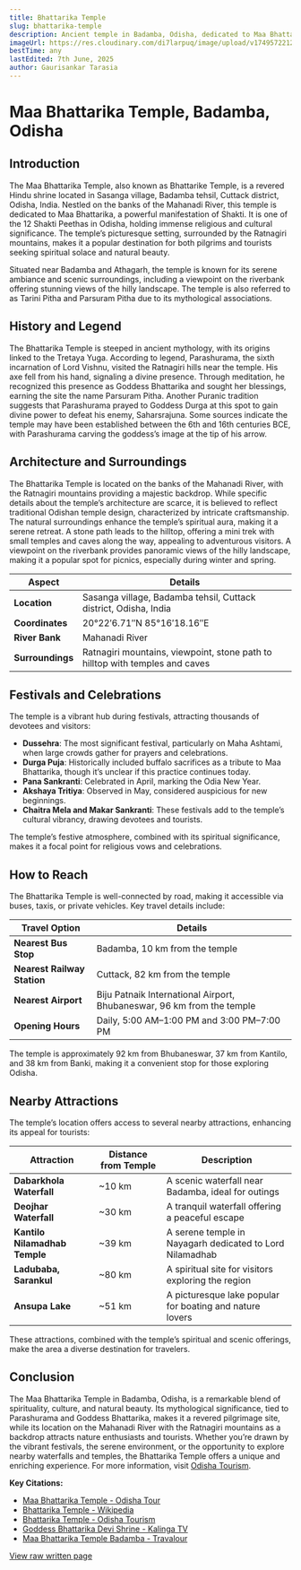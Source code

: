 ```yaml
---
title: Bhattarika Temple
slug: bhattarika-temple
description: Ancient temple in Badamba, Odisha, dedicated to Maa Bhattarika.
imageUrl: https://res.cloudinary.com/di7larpuq/image/upload/v1749572212/bhattarika-temple_edu647.webp
bestTime: any
lastEdited: 7th June, 2025
author: Gaurisankar Tarasia
---
```


# Maa Bhattarika Temple, Badamba, Odisha

## Introduction

The Maa Bhattarika Temple, also known as Bhattarike Temple, is a revered Hindu shrine located in Sasanga village, Badamba tehsil, Cuttack district, Odisha, India. Nestled on the banks of the Mahanadi River, this temple is dedicated to Maa Bhattarika, a powerful manifestation of Shakti. It is one of the 12 Shakti Peethas in Odisha, holding immense religious and cultural significance. The temple’s picturesque setting, surrounded by the Ratnagiri mountains, makes it a popular destination for both pilgrims and tourists seeking spiritual solace and natural beauty.

Situated near Badamba and Athagarh, the temple is known for its serene ambiance and scenic surroundings, including a viewpoint on the riverbank offering stunning views of the hilly landscape. The temple is also referred to as Tarini Pitha and Parsuram Pitha due to its mythological associations.

## History and Legend

The Bhattarika Temple is steeped in ancient mythology, with its origins linked to the Tretaya Yuga. According to legend, Parashurama, the sixth incarnation of Lord Vishnu, visited the Ratnagiri hills near the temple. His axe fell from his hand, signaling a divine presence. Through meditation, he recognized this presence as Goddess Bhattarika and sought her blessings, earning the site the name Parsuram Pitha. Another Puranic tradition suggests that Parashurama prayed to Goddess Durga at this spot to gain divine power to defeat his enemy, Saharsrajuna. Some sources indicate the temple may have been established between the 6th and 16th centuries BCE, with Parashurama carving the goddess’s image at the tip of his arrow.

## Architecture and Surroundings

The Bhattarika Temple is located on the banks of the Mahanadi River, with the Ratnagiri mountains providing a majestic backdrop. While specific details about the temple’s architecture are scarce, it is believed to reflect traditional Odishan temple design, characterized by intricate craftsmanship. The natural surroundings enhance the temple’s spiritual aura, making it a serene retreat. A stone path leads to the hilltop, offering a mini trek with small temples and caves along the way, appealing to adventurous visitors. A viewpoint on the riverbank provides panoramic views of the hilly landscape, making it a popular spot for picnics, especially during winter and spring.

| **Aspect**       | **Details**                                                                  |
| ---------------- | ---------------------------------------------------------------------------- |
| **Location**     | Sasanga village, Badamba tehsil, Cuttack district, Odisha, India             |
| **Coordinates**  | 20°22′6.71″N 85°16′18.16″E                                                   |
| **River Bank**   | Mahanadi River                                                               |
| **Surroundings** | Ratnagiri mountains, viewpoint, stone path to hilltop with temples and caves |

## Festivals and Celebrations

The temple is a vibrant hub during festivals, attracting thousands of devotees and visitors:

- **Dussehra**: The most significant festival, particularly on Maha Ashtami, when large crowds gather for prayers and celebrations.
- **Durga Puja**: Historically included buffalo sacrifices as a tribute to Maa Bhattarika, though it’s unclear if this practice continues today.
- **Pana Sankranti**: Celebrated in April, marking the Odia New Year.
- **Akshaya Tritiya**: Observed in May, considered auspicious for new beginnings.
- **Chaitra Mela and Makar Sankranti**: These festivals add to the temple’s cultural vibrancy, drawing devotees and tourists.

The temple’s festive atmosphere, combined with its spiritual significance, makes it a focal point for religious vows and celebrations.

## How to Reach

The Bhattarika Temple is well-connected by road, making it accessible via buses, taxis, or private vehicles. Key travel details include:

| **Travel Option**           | **Details**                                                            |
| --------------------------- | ---------------------------------------------------------------------- |
| **Nearest Bus Stop**        | Badamba, 10 km from the temple                                         |
| **Nearest Railway Station** | Cuttack, 82 km from the temple                                         |
| **Nearest Airport**         | Biju Patnaik International Airport, Bhubaneswar, 96 km from the temple |
| **Opening Hours**           | Daily, 5:00 AM–1:00 PM and 3:00 PM–7:00 PM                             |

The temple is approximately 92 km from Bhubaneswar, 37 km from Kantilo, and 38 km from Banki, making it a convenient stop for those exploring Odisha.

## Nearby Attractions

The temple’s location offers access to several nearby attractions, enhancing its appeal for tourists:

| **Attraction**                | **Distance from Temple** | **Description**                                          |
| ----------------------------- | ------------------------ | -------------------------------------------------------- |
| **Dabarkhola Waterfall**      | ~10 km                   | A scenic waterfall near Badamba, ideal for outings       |
| **Deojhar Waterfall**         | ~30 km                   | A tranquil waterfall offering a peaceful escape          |
| **Kantilo Nilamadhab Temple** | ~39 km                   | A serene temple in Nayagarh dedicated to Lord Nilamadhab |
| **Ladubaba, Sarankul**        | ~80 km                   | A spiritual site for visitors exploring the region       |
| **Ansupa Lake**               | ~51 km                   | A picturesque lake popular for boating and nature lovers |

These attractions, combined with the temple’s spiritual and scenic offerings, make the area a diverse destination for travelers.

## Conclusion

The Maa Bhattarika Temple in Badamba, Odisha, is a remarkable blend of spirituality, culture, and natural beauty. Its mythological significance, tied to Parashurama and Goddess Bhattarika, makes it a revered pilgrimage site, while its location on the Mahanadi River with the Ratnagiri mountains as a backdrop attracts nature enthusiasts and tourists. Whether you’re drawn by the vibrant festivals, the serene environment, or the opportunity to explore nearby waterfalls and temples, the Bhattarika Temple offers a unique and enriching experience. For more information, visit [Odisha Tourism](https://apps.odishatourism.gov.in/blog-detail/bhattarika-temple-athagarh-best-picnic-place-in-odisha).

**Key Citations:**

- [Maa Bhattarika Temple - Odisha Tour](https://odishatour.in/bhatarika-temple-cuttack/)
- [Bhattarika Temple - Wikipedia](https://en.wikipedia.org/wiki/Bhattarika_Temple)
- [Bhattarika Temple - Odisha Tourism](https://apps.odishatourism.gov.in/blog-detail/bhattarika-temple-athagarh-best-picnic-place-in-odisha)
- [Goddess Bhattarika Devi Shrine - Kalinga TV](https://kalingatv.com/features/goddess-bhattarika-devi-shrine-of-badamba-in-odisha/)
- [Maa Bhattarika Temple Badamba - Travalour](https://www.travalour.com/attraction/2010-maa-bhattarika-temple-badamba)

[View raw written page](https://github.com/gaurisankartarasia/My-village/tree/main/src/content/bhattarika-temple.mdx)
